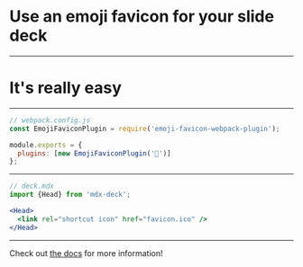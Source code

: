
<Head>
  <title>Hey, nice favicon</title>
  <link rel="shortcut icon" href="favicon.ico" />
</Head>

# Use an emoji favicon for your slide deck

---

# It's really easy

---

```js
// webpack.config.js
const EmojiFaviconPlugin = require('emoji-favicon-webpack-plugin');

module.exports = {
  plugins: [new EmojiFaviconPlugin('🚀')]
};
```

---

```jsx
// deck.mdx
import {Head} from 'mdx-deck';

<Head>
  <link rel="shortcut icon" href="favicon.ico" />
</Head>
```

---

Check out [the docs](https://github.com/trevorblades/emoji-favicon/tree/master/examples/mdx-deck) for more information!
